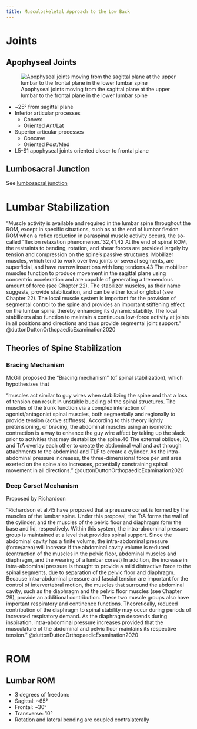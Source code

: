 ```yaml
---
title: Musculoskeletal Approach to the Low Back
---
```



# Joints

## Apophyseal Joints

![Apophyseal joints moving from the sagittal plane at the upper lumbar to the frontal plane in the lower lumbar spine](/The Archive/Anatomy/Joints/Spine joints/images/plane of lumbar apophyseal joints.png)

- ~25&deg; from sagittal plane
- Inferior articular processes
    - Convex
    - Oriented Ant/Lat
- Superior articular processes
    - Concave
    - Oriented Post/Med
- L5-S1 apophyseal joints oriented closer to frontal plane


## Lumbosacral Junction

See [lumbosacral junction]({{< var ref-lumbosacral-junction.path >}})




# Lumbar Stabilization

"Muscle activity is available and required in the lumbar spine throughout the ROM, except in specific situations, such as at the end of lumbar flexion ROM when a reflex reduction in paraspinal muscle activity occurs, the so-called “flexion relaxation phenomenon.”32,41,42 At the end of spinal ROM, the restraints to bending, rotation, and shear forces are provided largely by tension and compression on the spine’s passive structures. Mobilizer muscles, which tend to work over two joints or several segments, are superficial, and have narrow insertions with long tendons.43 The mobilizer muscles function to produce movement in the sagittal plane using concentric acceleration and are capable of generating a tremendous amount of force (see Chapter 22). The stabilizer muscles, as their name suggests, provide stabilization, and can be either local or global (see Chapter 22). The local muscle system is important for the provision of segmental control to the spine and provides an important stiffening effect on the lumbar spine, thereby enhancing its dynamic stability. The local stabilizers also function to maintain a continuous low-force activity at joints in all positions and directions and thus provide segmental joint support." @duttonDuttonOrthopaedicExamination2020 

## Theories of Spine Stabilization

:::{layout-ncol="2"}

### Bracing Mechanism

McGill proposed the "Bracing mechanism" (of spinal stabilization), which hypothesizes that  

"muscles act similar to guy wires when stabilizing the spine and that a loss of tension can result in unstable buckling of the spinal structures. The muscles of the trunk function via a complex interaction of agonist/antagonist spinal muscles, both segmentally and regionally to provide tension (active stiffness). According to this theory lightly pretensioning, or bracing, the abdominal muscles using an isometric contraction is a way to enhance the guy wire affect by taking up the slack prior to activities that may destabilize the spine.46 The external oblique, IO, and TrA overlay each other to create the abdominal wall and act through attachments to the abdominal and TLF to create a cylinder. As the intra-abdominal pressure increases, the three-dimensional force per unit area exerted on the spine also increases, potentially constraining spinal movement in all directions." @duttonDuttonOrthopaedicExamination2020 


### Deep Corset Mechanism

Proposed by Richardson

"Richardson et al.45 have proposed that a pressure corset is formed by the muscles of the lumbar spine. Under this proposal, the TrA forms the wall of the cylinder, and the muscles of the pelvic floor and diaphragm form the base and lid, respectively. Within this system, the intra-abdominal pressure group is maintained at a level that provides spinal support. Since the abdominal cavity has a finite volume, the intra-abdominal pressure (force/area) will increase if the abdominal cavity volume is reduced (contraction of the muscles in the pelvic floor, abdominal muscles and diaphragm, and the wearing of a lumbar corset) In addition, the increase in intra-abdominal pressure is thought to provide a mild distractive force to the spinal segments, due to separation of the pelvic floor and diaphragm. Because intra-abdominal pressure and fascial tension are important for the control of intervertebral motion, the muscles that surround the abdominal cavity, such as the diaphragm and the pelvic floor muscles (see Chapter 29), provide an additional contribution. These two muscle groups also have important respiratory and continence functions. Theoretically, reduced contribution of the diaphragm to spinal stability may occur during periods of increased respiratory demand. As the diaphragm descends during inspiration, intra-abdominal pressure increases provided that the musculature of the abdominal and pelvic floor maintains its respective tension." @duttonDuttonOrthopaedicExamination2020 

:::


# ROM

## Lumbar ROM

- 3 degrees of freedom:
- Sagittal: ~65&deg;
- Frontal: ~30&deg;
- Transverse: 10&deg;
- Rotation and lateral bending are coupled contralaterally